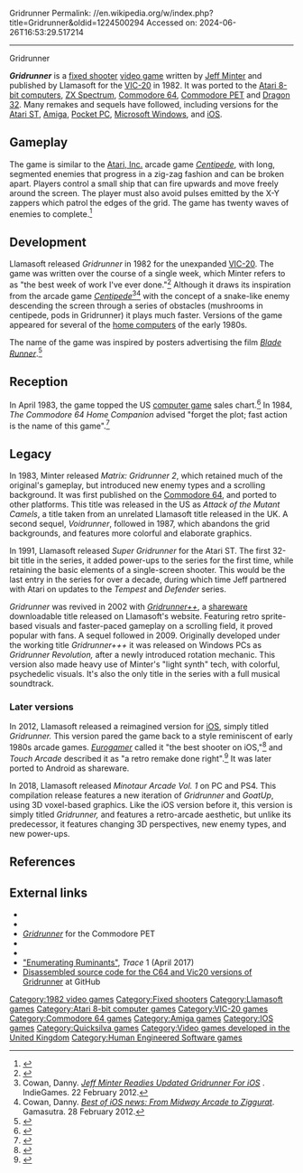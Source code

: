 Gridrunner
Permalink: //en.wikipedia.org/w/index.php?title=Gridrunner&oldid=1224500294
Accessed on: 2024-06-26T16:53:29.517214



------
Gridrunner
{{Short description|1982 video game}}
{{distinguish|Grid Runner}}
{{Use dmy dates|date=August 2021}}
{{Infobox video game
|image=Llamasoft Gridrunner iOS Logo.png
|developer=[[Jeff Minter]]
|publisher={{plainlist|
*[[HESware]]
*[[Quicksilva]] (Spectrum)
*Salamander (Dragon)}}
|platforms=[[VIC-20]], [[Atari 8-bit]], [[Commodore 64]], [[ZX Spectrum]], [[Dragon 32]]<br>'''Remakes'''<br>[[Atari ST]], [[Amiga]], [[Pocket PC]], [[Microsoft Windows|Windows]], [[iOS]], [[Android (operating system)|Android]]
|released=1982
|genre=[[Fixed shooter]]
}}

'''''Gridrunner''''' is a [[fixed shooter]] [[video game]] written by [[Jeff Minter]] and published by Llamasoft for the [[VIC-20]] in 1982. It was ported to the [[Atari 8-bit computers]], [[ZX Spectrum]], [[Commodore 64]], [[Commodore PET]] and [[Dragon 32]]. Many remakes and sequels have followed, including versions for the [[Atari ST]], [[Amiga]], [[Pocket PC]], [[Microsoft Windows]], and [[iOS]].

==Gameplay==
The game is similar to the [[Atari, Inc.]] arcade game ''[[Centipede (video game)|Centipede]]'', with long, segmented enemies that progress in a zig-zag fashion and can be broken apart. Players control a small ship that can fire upwards and move freely around the screen. The player must also avoid pulses emitted by the X-Y zappers which patrol the edges of the grid.  The game has twenty waves of enemies to complete.<ref>{{Cite web|url=http://www.the-commodore-zone.com/articlelive/articles/84/6/The-Goatbuster/Page6.html|title = The Goatbuster}}</ref>

==Development==
Llamasoft released ''Gridrunner'' in 1982 for the unexpanded [[VIC-20]]. The game was written over the course of a single week, which Minter refers to as "the best week of work I've ever done."<ref>{{Cite web|url=http://b3ta.com/interview/jeffminter/|title = B3Ta : Interviews : Jeff Minter}}</ref> Although it draws its inspiration from the arcade game ''[[Centipede (video game)|Centipede]]''<ref name=cowan>Cowan, Danny. ''[http://indiegames.com/2012/02/jeff_minter_readies_updated_gr.html Jeff Minter Readies Updated Gridrunner For iOS] {{Webarchive|url=https://web.archive.org/web/20160920011043/http://indiegames.com/2012/02/jeff_minter_readies_updated_gr.html |date=20 September 2016 }}''. IndieGames. 22 February 2012.</ref><ref>Cowan, Danny. ''[http://www.gamasutra.com/view/news/163170/Best_of_iOS_news_From_Midway_Arcade_to_Ziggurat.php Best of iOS news: From Midway Arcade to Ziggurat]''. Gamasutra. 28 February 2012.</ref> with the concept of a snake-like enemy descending the screen through a series of obstacles (mushrooms in centipede, pods in Gridrunner) it plays much faster. Versions of the game appeared for several of the [[home computer]]s of the early 1980s.

The name of the game was inspired by posters advertising the film ''[[Blade Runner]]''.<ref>{{Cite web|url=http://www.minotaurproject.co.uk/lshistory8.php|title = Llamasoft History}}</ref>

==Reception==
In April 1983, the game topped the US [[computer game]] sales chart.<ref>{{cite magazine |title=Special Feature: Happy Birthday! |magazine=[[Popular Computing Weekly]] |date=1 May 1987 |pages=14–8 |url=https://archive.org/details/popular-computing-weekly-1987-05-01/page/n13/mode/2up}}</ref> In 1984, ''The Commodore 64 Home Companion'' advised "forget the plot; fast action is the name of this game".<ref name=C64HC>{{cite web|url=https://archive.org/stream/The_Commodore_64_Home_Companion#page/n171/mode/2up|first=George | last = Beekman | title=Human Engineered Software (HesWare)|work=The Commodore 64 Home Companion|year=1984|access-date=19 August 2016|pages=171–172}}</ref>

==Legacy==
In 1983, Minter released ''Matrix: Gridrunner 2'', which retained much of the original's gameplay, but introduced new enemy types and a scrolling background. It was first published on the [[Commodore 64]], and ported to other platforms. This title was released in the US as ''Attack of the Mutant Camels'', a title taken from an unrelated Llamasoft title released in the UK. A second sequel, ''Voidrunner'', followed in 1987, which abandons the grid backgrounds, and features more colorful and elaborate graphics.

In 1991, Llamasoft released ''Super Gridrunner'' for the Atari ST. The first 32-bit title in the series, it added power-ups to the series for the first time, while retaining the basic elements of a single-screen shooter. This would be the last entry in the series for over a decade, during which time Jeff partnered with Atari on updates to the ''Tempest'' and ''Defender'' series.

''Gridrunner'' was revived in 2002 with ''[[Gridrunner++]]'', a [[shareware]] downloadable title released on Llamasoft's website.  Featuring retro sprite-based visuals and faster-paced gameplay on a scrolling field, it proved popular with fans. A sequel followed in 2009. Originally developed under the working title ''Gridrunner+++'' it was released on Windows PCs as ''Gridrunner Revolution,'' after a newly introduced rotation mechanic. This version also made heavy use of Minter's "light synth" tech, with colorful, psychedelic visuals. It's also the only title in the series with a full musical soundtrack.

===Later versions===
In 2012, Llamasoft released a reimagined version for [[iOS]], simply titled ''Gridrunner.'' This version pared the game back to a style reminiscent of early 1980s arcade games. ''[[Eurogamer]]'' called it "the best shooter on iOS,"<ref>{{cite web|url=http://www.eurogamer.net/articles/2012-03-02-app-of-the-day-gridrunner|title=App of the Day: Gridrunner|first = Rich|last = Stanton|date = 2 March 2012|publisher = EuroGamer.net}}</ref> and ''Touch Arcade'' described it as "a retro remake done right".<ref>{{cite web|url=http://toucharcade.com/2012/02/29/gridrunner-review/|title=Touch Arcade Gridrunner review|date=29 February 2012 }}</ref> It was later ported to Android as shareware.

In 2018, Llamasoft released ''Minotaur Arcade Vol. 1'' on PC and PS4. This compilation release features a new iteration of ''Gridrunner'' and ''GoatUp'', using 3D voxel-based graphics. Like the iOS version before it, this version is simply titled ''Gridrunner,'' and features a retro-arcade aesthetic, but unlike its predecessor, it features changing 3D perspectives, new enemy types, and new power-ups.

==References==
{{reflist}}

==External links==
*{{lemon64 game|name=Gridrunner|id=1106}}
*{{atarimania|id=6094}}
*[https://milasoft64.itch.io/gridrunner ''Gridrunner''] for the Commodore PET
*{{atarimania|id=24128}}
*{{abime|id=2798}}
*[http://tracejournal.net/trace-issues/issue1/04-tyler.html "Enumerating Ruminants"], ''Trace'' 1 (April 2017)
*[https://github.com/mwenge/gridrunner Disassembled source code for the C64 and Vic20 versions of Gridrunner] at GitHub
{{Jeff Minter}}

[[Category:1982 video games]]
[[Category:Fixed shooters]]
[[Category:Llamasoft games]]
[[Category:Atari 8-bit computer games]]
[[Category:VIC-20 games]]
[[Category:Commodore 64 games]]
[[Category:Amiga games]]
[[Category:IOS games]]
[[Category:Quicksilva games]]
[[Category:Video games developed in the United Kingdom]]
[[Category:Human Engineered Software games]]